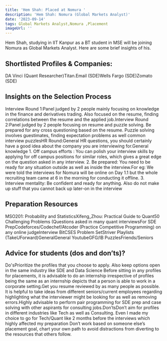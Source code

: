 ```yaml
---
title: 'Hem Shah: Placed at Nomura '
description: 'Hem Shah: Nomura (Global Markets Analyst)'
date: '2023-09-14'
tags: Global Markets Analyst,Nomura ,Placement
imageUrl: ''
---
```


Hem Shah, studying in IIT Kanpur as a BT student in MSE  will be joining Nomura  as Global Markets Analyst. Here are some brief insights of his.

## Shortlisted Profiles & Companies:
DA Vinci (Quant Researcher)Titan.Email (SDE)Wells Fargo (SDE)Zomato (SDE)

## Insights on the Selection Process
Interview Round 1:Panel judged by 2 people mainly focusing on knowledge in the finance and derivatives trading. Also focused on the resume, finding correlations between the resume and the applied job.Interview Round 2:Panel judged by 2 people focusing on resume and puzzle solving. Be prepared for any cross questioning based on the resume. Puzzle solving involves guestimates, finding expectation problems as well common interview puzzlesHR Round:General HR questions, you should certainly have a good idea about the company you are interviewing for.General knowledge 1. Off campus efforts : You can polish your interview skills by applying for off campus positions for similar roles, which gives a great edge on the question asked in any interview. 2. Be prepared: You need to be ready for any situation outside as well as inside the interview.For eg: We were told the interviews for Nomura will be online on Day 1.1 but the whole recruiting team came at 6 in the morning for conducting it offline. 3. Interview mentality: Be confident and ready for anything. Also do not make up stuff that you cannot back up later-on in the interview 

##  Preparation Resources
 MSO201: Probability and StatisticsXifeng_Zhou: Practical Guide to Quant50 Challenging Problems (Questions asked in many quant interviewsFor SDE PrepCodeforces/Codechef/Atcoder (Practice Competitive Programming) on any online judgeInterview BitCSES Problem SetStriver Playlists (TakeUForward)GeneralGeneral YoutubeGFG/IB PuzzlesFriends/Seniors 

## Advice for students (dos and don’ts)? 
Do'sPrioritize the profiles that you choose to apply. Also keep options open in the same industry like SDE and Data Science Before sitting in any profiles for placements, it is advisable to do an internship irrespective of profiles being the same as an internship depicts that a person is able to work in a corporate setting.Get you resume reviewed by as many people as possible. It is helpful to take ideas from different seniors/current employees regarding highlighting what the interviewer might be looking for as well as removing errors.Highly advisable to perform pair programming for SDE prep and case solving with other aspirants for consulting jobs.Don’tsDon’t aim for profiles in different industries like Tech as well as Consulting. Even I made my choice to go for Tech/Quant like 2 months before the interviews which highly affected my preparation Don’t work based on someone else’s placement goal, chart your own path to avoid distractions from diverting to the resources that others follow.

